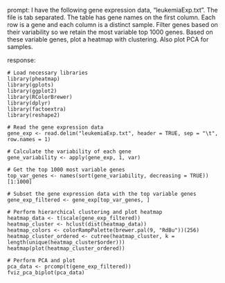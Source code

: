 prompt:
I have the following gene expression data, "leukemiaExp.txt". The file is tab separated. The table has gene names on the first column. Each row is a gene and each column is a distinct sample. Filter genes based on their variability so we retain the most variable top 1000 genes. Based on these variable genes, plot a heatmap with clustering. Also plot PCA for samples.

response:
```
# Load necessary libraries
library(pheatmap)
library(gplots)
library(ggplot2)
library(RColorBrewer)
library(dplyr)
library(factoextra)
library(reshape2)

# Read the gene expression data
gene_exp <- read.delim("leukemiaExp.txt", header = TRUE, sep = "\t", row.names = 1)

# Calculate the variability of each gene
gene_variability <- apply(gene_exp, 1, var)

# Get the top 1000 most variable genes
top_var_genes <- names(sort(gene_variability, decreasing = TRUE))[1:1000]

# Subset the gene expression data with the top variable genes
gene_exp_filtered <- gene_exp[top_var_genes, ]

# Perform hierarchical clustering and plot heatmap
heatmap_data <- t(scale(gene_exp_filtered))
heatmap_cluster <- hclust(dist(heatmap_data))
heatmap_colors <- colorRampPalette(brewer.pal(9, "RdBu"))(256)
heatmap_cluster_ordered <- cutree(heatmap_cluster, k = length(unique(heatmap_cluster$order)))
heatmap(plot(heatmap_cluster_ordered))

# Perform PCA and plot
pca_data <- prcomp(t(gene_exp_filtered))
fviz_pca_biplot(pca_data)
```

